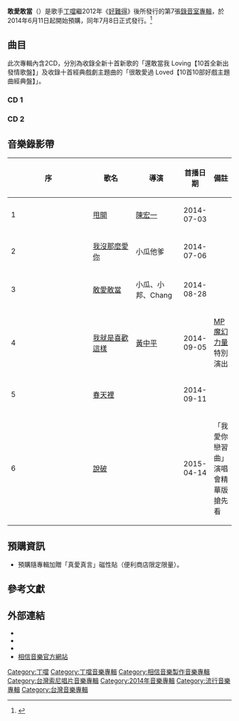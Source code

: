 {{Infobox Album
|  Name        = 敢愛敢當<br /><small>''Dare to Love''</small>
|  Type        = [[錄音室專輯|錄音室專輯]]
|  Artist      = [[丁噹|丁噹]]
|  Cover       = Della Dare to Love.jpg
|  Released    = 2014年7月8日
|  Recorded    = 
|  Genre       = [[華語流行音樂|華語流行音樂]]
|  Length      = 
|  Label       = [[相信音樂|相信音樂]]<ref>[http://isrc.ncl.edu.tw/music_view.aspx?item=13945  敢愛敢當 - ISRC-國際標準錄音錄影資料代碼查詢系統]</ref>
|  Producer    = 
|  Last album  =  [[好難得|好難得]]<br />(2012)
|  This album  =  '''敢愛敢當'''<br />(2014)
|  Next album  = [[真愛好難得旗艦版世界巡迴演唱會LIVE_3DVD|真愛好難得旗艦版世界巡迴演唱會LIVE 3DVD]]<br />(2015)
}}

{{Main|丁噹音樂作品列表}}

'''敢愛敢當'''（{{lang-en|''Dare to Love''}}）是歌手[[丁噹|丁噹]]繼2012年《[[好難得|好難得]]》後所發行的第7張[[錄音室專輯|錄音室專輯]]，於2014年6月11日起開始預購，同年7月8日正式發行。<ref>{{youtube|GwTTwhvCM6o|Della丁噹全新專輯「敢愛敢當Dare to Love」CF}}</ref>

==曲目==
此次專輯內含2CD，分別為收錄全新十首新歌的「還敢當我 Loving【10首全新出發情歌盤】」及收錄十首經典戲劇主題曲的「很敢愛過 Loved【10首10部好戲主題曲經典盤】」。

===CD 1===
{{Tracklist	
| collapsed = 	
| headline = CD 1【還敢當我 Loving 情歌盤】	
| font_size = 	
| total_length = 

| extra_column =

| title1 = 甩開	
| lyrics1 = [[陳沒|陳沒]]
| music1 = 陳奕勤
| length1 = 
| longnote1 = 台灣地區第一主打歌<br>【[[A咖的路|A咖的路]]】插曲<br>【[[錯嫁|錯嫁]]】片頭曲

| title2 = 我沒那麼愛你
| lyrics2 = 黃婷
| music2 = [[林邁可|林邁可]]
| length2 = 
| longnote2 = 台灣地區第二主打歌<br>【[[天龍八部_(2013年電視劇)|新天龍八部]]】片尾曲<br>【[[幸福兌換券|幸福兌換券]]】插曲

| title3 = 敢愛敢當
| lyrics3 = [[林夕|林夕]]
| music3 = 陳奕勤
| length3 = 
| longnote3 = 台灣地區第三主打歌<br>【[[神話_(電視劇)|神話]]】片尾曲<br>【[[聖唐風雲|聖唐風雲]]】片尾曲

| title4 = 說破
| lyrics4 = [[HUSH_(台灣男歌手)|Hush]]
| music4 = [[林邁可|林邁可]]
| length4 =
| longnote4 = 

| title5 = 我就是喜歡這樣
| lyrics5 = MP魔幻力量 廷廷
| music5 = [[MP魔幻力量|MP魔幻力量 廷廷]]'''（'''原填詞：MP魔幻力量 廷廷、[[五月天|五月天]] [[陳信宏|阿信]]'''）'''
| length5 = 
| longnote5 = 台灣地區第四主打歌<br>【[[愛啊哎呀我願意|愛啊哎呀我願意]]】片頭曲

| title6 = 幸福的可能
| lyrics6 = 木蘭號aka陳韋伶
| music6 = 木蘭號aka陳韋伶
| length6 = 
| longnote6 = 【[[媽，親一下！|媽，親一下！]]】片尾曲<br>【[[你的女人|你的女人]]】片尾曲<br>【[[大丈夫_(2014年電視劇)|大丈夫]]】片尾曲

| title7 = 不愛
| lyrics7 = 蕭恆嘉、陳沒
| music7 = 蕭恆嘉
| length7 = 
| longnote7 = 【[[你照亮我星球|你照亮我星球]]】插曲

| title8 = 不要問
| lyrics8 = 藍又時、黃婷
| music8 = [[藍又時|藍又時]]
| length8 = 
| longnote8 = 【[[有愛一家人|有愛一家人]]】片頭曲

| title9 = 我不以為
| lyrics9 = 陳沒
| music9 = [[林邁可|林邁可]]、FilipLindfors、<br>Anton Malmberg Hard af Segerstad
| length9 = 
| longnote9 = 【[[幸福兌換券|幸福兌換券]]】插曲

| title10 = 不如驕傲
| lyrics10 = [[姚若龍|姚若龍]]
| music10 = [[陳小霞|陳小霞]]
| length10 = 
| longnote10 = 【[[幸福兌換券|幸福兌換券]]】插曲
}}

===CD 2===
{{Tracklist	
| collapsed = 	
| headline = CD 2【很敢愛過 LOVED 經典盤】	
| font_size = 	
| total_length = 

| extra_column =

| title1 = 身不由己
| lyrics1 = 薔依蔓、黃婷
| music1 = 謝廣太
| length1 = 
| longnote1 = 【[[步步驚情|步步驚情]]】主題曲

| title2 = 手掌心
| lyrics2 = [[陳沒|陳沒]]
| music2 = [[V.K克|V.K克]]
| length2 = 
| longnote2 = 【[[蘭陵王_(電視劇)|蘭陵王]]】片尾曲

| title3 = 平凡相依
| lyrics3 = 木蘭號aka陳韋伶、黃婷
| music3 = 木蘭號aka陳韋伶
| length3 = 
| longnote3 = 【[[真心請按兩次鈴|真心請按兩次鈴]]】插曲<BR>【[[同伊|同伊]]】片頭曲

| title4 = 好難得
| lyrics4 = 木蘭號aka陳韋伶、黃婷
| music4 = 木蘭號aka陳韋伶
| length4 = 
| longnote4 = 【[[螺絲小姐要出嫁|螺絲小姐要出嫁]]】片尾曲<BR>曾收錄於《[[好難得|好難得]]》專輯


| title5 = 不是你的錯
| lyrics5 = 黃婷
| music5 = [[林邁可|林邁可]]
| length5 = 
| longnote5 = 【[[真愛找麻煩|真愛找麻煩]]】插曲<BR>【[[真的漢子|真的漢子]]】片尾曲<BR>曾收錄於《[[好難得|好難得]]》專輯

| title6 = 親愛陌生人
| lyrics6 = MP魔幻力量 廷廷
| music6 = [[MP魔幻力量|MP魔幻力量 廷廷]]
| length6 = 
| longnote6 = 【[[歡迎愛光臨|歡迎愛光臨]]】片頭曲

| title7 = 一個人不可能
| lyrics7 = 嚴爵、黃婷
| music7 = [[嚴爵|嚴爵]]
| length7 = 
| longnote7 = 【[[愛啊哎呀，我願意|愛啊哎呀，我願意]]】、<BR>【真愛找麻煩】插曲<BR>曾收錄於《[[好難得|好難得]]》專輯

| title8 = 親人
| lyrics8 = 陳沒
| music8 = 林邁可
| length8 = 
| longnote8 = 【[[下一站，幸福|下一站，幸福]]】插曲<BR>曾收錄於《[[夜貓|夜貓]]》專輯

| title9 = 我愛他
| lyrics9 = 黃婷
| music9 = [[陳威全|陳威全]]
| length9 = 
| longnote9 = 【下一站，幸福】片頭曲<BR>曾收錄於《[[夜貓|夜貓]]》專輯

| title10 = 春天裡
| lyrics10 = 汪峰
| music10 = [[汪峰|汪峰]]
| length10 = 
| longnote10 = 台灣地區第五主打歌<br>【[[A咖的路|A咖的路]]】插曲
}}

==音樂錄影帶==
{| class="wikitable" style="width:100%; text-align:center;"
|- bgcolor="#CCCCCC;"
! width="5%" | 序
! width="25%" | 歌名
! width="25%" | 導演
! width="15%" | 首播日期
! width="30%" | 備註
|-
| 1
| [http://www.youtube.com/watch?v=upcRtQjD02c 甩開] {{Wayback|url=http://www.youtube.com/watch?v=upcRtQjD02c |date=20160324203111 }}
| [[陳宏一|陳宏一]]
| 2014-07-03
| 
|-
| 2
| [http://www.youtube.com/watch?v=gahRZyt_nYE 我沒那麼愛你] {{Wayback|url=http://www.youtube.com/watch?v=gahRZyt_nYE |date=20140716002055 }}
| 小瓜他爹
| 2014-07-06
| 
|-
| 3
| [http://www.youtube.com/watch?v=lj8q3j7uK6Y 敢愛敢當] {{Wayback|url=http://www.youtube.com/watch?v=lj8q3j7uK6Y |date=20160423125705 }}
| 小瓜、小邦、Chang
| 2014-08-28
| 
|-
| 4
| [https://www.youtube.com/watch?v=3whQfAFafCY 我就是喜歡這樣] {{Wayback|url=https://www.youtube.com/watch?v=3whQfAFafCY |date=20151222035301 }}
| [[黃中平|黃中平]]
| 2014-09-05
| [[MP魔幻力量|MP魔幻力量]]特別演出
|-
| 5
| [http://www.youtube.com/watch?v=aNPssnaOtAc 春天裡] {{Wayback|url=http://www.youtube.com/watch?v=aNPssnaOtAc |date=20150606051848 }}
| 
| 2014-09-11
| 
|-
| 6
| [https://www.youtube.com/watch?v=DBKkAL49lX0 說破]
| 
| 2015-04-14
| 「我愛你戀習曲」演唱會精華版搶先看
|}

==預購資訊==
* 預購隨專輯加贈「真愛真言」磁性貼（便利商店限定限量）。

== 參考文獻 ==
{{reflist}}

== 外部連結 ==
*{{facebook|della0417|Della 丁噹}}
*{{Instagram|della_0417|Della 丁噹}}
*{{facebook|ibinmusic|相信音樂}}
*[http://www.bin-music.com/tw/index.html 相信音樂官方網站] {{Wayback|url=http://www.bin-music.com/tw/index.html |date=20090801102046 }}

{{丁噹}}

[[Category:丁噹|Category:丁噹]]
[[Category:丁噹音樂專輯|Category:丁噹音樂專輯]] 

[[Category:相信音樂製作音樂專輯|Category:相信音樂製作音樂專輯]]
[[Category:台灣索尼唱片音樂專輯|Category:台灣索尼唱片音樂專輯]]

[[Category:2014年音樂專輯|Category:2014年音樂專輯]]
[[Category:流行音樂專輯|Category:流行音樂專輯]]
[[Category:台灣音樂專輯|Category:台灣音樂專輯]]
